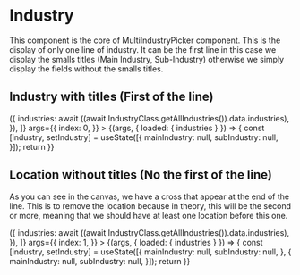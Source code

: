 

<Meta
  title="Mapping App/Basic/Industry/Industry"
  component={Industry}
  decorators={[withChakra]}
/>

# Industry

This component is the core of MultiIndustryPicker component. This is the display of only one line of
industry. It can be the first line in this case we display the smalls titles (Main Industry, Sub-Industry) otherwise
we simply display the fields without the smalls titles.

## Industry with titles (First of the line)

<Canvas>
  <Story
    name="With titles"
    height="250px"
    inline={false}
    loaders={[
      async () => ({
        industries: await ((await IndustryClass.getAllIndustries()).data.industries),
      }),
    ]}
    args={{
      index: 0,
    }}
  >
    {(args, { loaded: { industries } }) => {
      const [industry, setIndustry] = useState([{
        mainIndustry: null,
        subIndustry: null,
      }]);
      return <Industry
        industriesState={[industry, setIndustry]}
        items={industries}
        {...args}
      />
    }}
  </Story>
</Canvas>

<ArgsTable story="With titles" />

## Location without titles (No the first of the line)

As you can see in the canvas, we have a cross that appear at the end of the line. This is to remove the location because
in theory, this will be the second or more, meaning that we should have at least one location before this one.

<Canvas>
  <Story
    name="Without titles"
    height="250px"
    inline={false}
    loaders={[
      async () => ({
        industries: await ((await IndustryClass.getAllIndustries()).data.industries),
      }),
    ]}
    args={{
      index: 1,
    }}
  >
    {(args, { loaded: { industries } }) => {
      const [industry, setIndustry] = useState([{
        mainIndustry: null,
        subIndustry: null,
      }, {
        mainIndustry: null,
        subIndustry: null,
      }]);
      return <Industry
        industriesState={[industry, setIndustry]}
        items={industries}
        {...args}
      />
    }}
  </Story>
</Canvas>

<ArgsTable story="Without titles" />